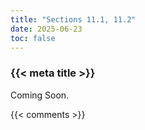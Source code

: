 ```yaml
---
title: "Sections 11.1, 11.2"
date: 2025-06-23
toc: false
---
```


### {{< meta title >}}

Coming Soon.


{{< comments >}}
